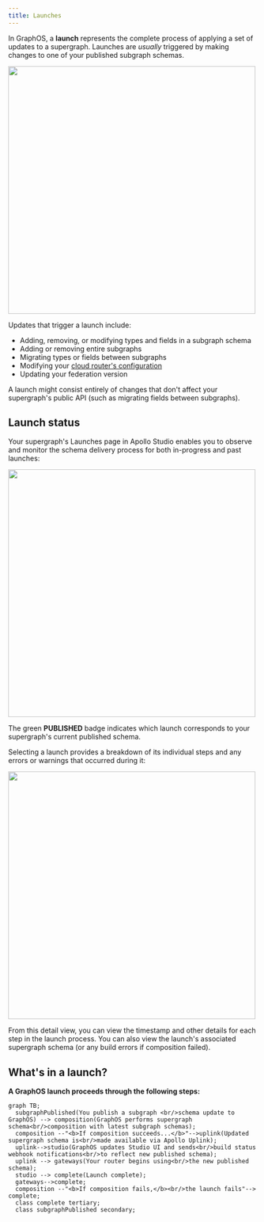 ```yaml
---
title: Launches
---
```


In GraphOS, a **launch** represents the complete process of applying a set of updates to a supergraph. Launches are _usually_ triggered by making changes to one of your published subgraph schemas.

<img class="screenshot" src="../img/launch-completed.jpg" width="500" />

Updates that trigger a launch include:

- Adding, removing, or modifying types and fields in a subgraph schema
- Adding or removing entire subgraphs
- Migrating types or fields between subgraphs
- Modifying your [cloud router's configuration](../routing/cloud-configuration/)
- Updating your federation version

A launch might consist entirely of changes that don't affect your supergraph's public API (such as migrating fields between subgraphs).

## Launch status

Your supergraph's Launches page in Apollo Studio enables you to observe and monitor the schema delivery process for both in-progress and past launches:

<img class="screenshot" src="../img/launches-page.jpg" width="500" />

The green **PUBLISHED** badge indicates which launch corresponds to your supergraph's current published schema.

Selecting a launch provides a breakdown of its individual steps and any errors or warnings that occurred during it:

<img class="screenshot" src="../img/launch-completed.jpg" width="500" />

From this detail view, you can view the timestamp and other details for each step in the launch process. You can also view the launch's associated supergraph schema (or any build errors if composition failed).

## What's in a launch?

**A GraphOS launch proceeds through the following steps:**

```mermaid
graph TB;
  subgraphPublished(You publish a subgraph <br/>schema update to GraphOS) --> composition(GraphOS performs supergraph schema<br/>composition with latest subgraph schemas);
  composition --"<b>If composition succeeds...</b>"-->uplink(Updated supergraph schema is<br/>made available via Apollo Uplink);
  uplink-->studio(GraphOS updates Studio UI and sends<br/>build status webhook notifications<br/>to reflect new published schema);
  uplink --> gateways(Your router begins using<br/>the new published schema);
  studio --> complete(Launch complete);
  gateways-->complete;
  composition --"<b>If composition fails,</b><br/>the launch fails"--> complete;
  class complete tertiary;
  class subgraphPublished secondary;
```
